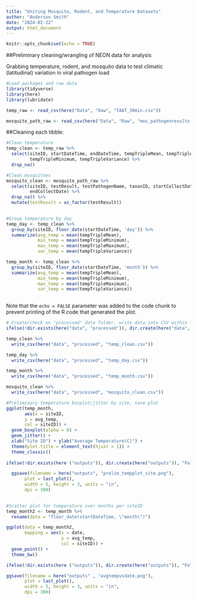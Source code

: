 ```yaml
---
title: "Uniting Mosquito, Rodent, and Temperature Datasets"
author: "Anderson Smith"
date: "2024-02-22"
output: html_document
---
```


```r
knitr::opts_chunk$set(echo = TRUE)
```

##Preliminary cleaning/wrangling of NEON data for analysis

Grabbing temperature, rodent, and mosquito data to test climatic (latitudinal)
variation in viral pathogen load

```r
#Load packages and raw data
library(tidyverse)
library(here)
library(lubridate)

temp_raw <- read_csv(here("Data", "Raw", "TAAT_30min.csv"))

mosquito_path_raw <- read_csv(here("Data", "Raw", "mos_pathogenresults.csv"))

```

##Cleaning each tibble:

```r
#Clean temperature 
temp_clean <- temp_raw %>% 
  select(siteID, startDateTime, endDateTime, tempTripleMean, tempTripleMaximum,
         tempTripleMinimum, tempTripleVariance) %>% 
  drop_na()

#Clean mosquitoes
mosquito_clean <- mosquito_path_raw %>% 
  select(siteID, testResult, testPathogenName, taxonID, startCollectDate,
         endCollectDate) %>% 
  drop_na() %>% 
  mutate(testResult = as_factor(testResult))
  
```

```r
#Group temperature by day 
temp_day <- temp_clean %>% 
  group_by(siteID, floor_date(startDateTime, 'day')) %>% 
  summarize(avg_temp = mean(tempTripleMean), 
            min_temp = mean(tempTripleMinimum),
            max_temp = mean(tempTripleMaximum), 
            var_temp = mean(tempTripleVariance))

temp_month <- temp_clean %>% 
  group_by(siteID, floor_date(startDateTime, 'month')) %>% 
  summarize(avg_temp = mean(tempTripleMean), 
            min_temp = mean(tempTripleMinimum),
            max_temp = mean(tempTripleMaximum), 
            var_temp = mean(tempTripleVariance))
  
```
Note that the `echo = FALSE` parameter was added to the code chunk to prevent printing of the R code that generated the plot.
```r
# Create/check on "processed" data folder, write data into CSV within folder
ifelse(!dir.exists(here("data", "processed")), dir.create(here("data", "processed")), "Folder exists already")

temp_clean %>% 
  write_csv(here("data", "processed", "temp_clean.csv"))

temp_day %>% 
  write_csv(here("data", "processed", "temp_day.csv"))

temp_month %>% 
  write_csv(here("data", "processed", "temp_month.csv"))

mosquito_clean %>% 
  write_csv(here("data", "processed", "mosquito_clean.csv"))

```

```r
#Preliminary temperature boxplot/jitter by site, save plot
ggplot(temp_month, 
       aes(x = siteID,
       y = avg_temp, 
       col = siteID)) +
  geom_boxplot(alpha = 0) +
  geom_jitter() +
  xlab("Site ID") + ylab("Average Temperature(C)") +
  theme(plot.title = element_text(hjust = 1)) +
  theme_classic() 
  
ifelse(!dir.exists(here ("outputs")), dir.create(here("outputs")), "Folder exists already")

  ggsave(filename = here("outputs", "prelim_tempplot_site.png"), 
       plot = last_plot(), 
       width = 5, height = 3, units = "in",
       dpi = 300)
  
```

```r
#Scatter plot for temperature over months per siteID
temp_month2 <- temp_month %>% 
  rename(date = "floor_date(startDateTime, \"month\")")

ggplot(data = temp_month2, 
       mapping = aes(x = date,
                     y = avg_temp,
                     col = siteID)) + 
  geom_point() + 
  theme_bw()

ifelse(!dir.exists(here ("outputs")), dir.create(here("outputs")), "Folder exists already")

ggsave(filename = here("outputs" , "avgtempvsdate.png"), 
       plot = last_plot(), 
       width = 5, height = 3, units = "in",
       dpi = 300)
```

